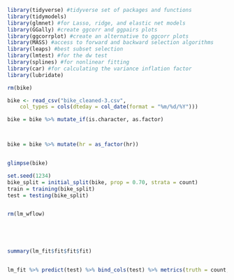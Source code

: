 ```{r}
library(tidyverse) #tidyverse set of packages and functions
library(tidymodels)
library(glmnet) #for Lasso, ridge, and elastic net models 
library(GGally) #create ggcorr and ggpairs plots
library(ggcorrplot) #create an alternative to ggcorr plots
library(MASS) #access to forward and backward selection algorithms
library(leaps) #best subset selection
library(lmtest) #for the dw test
library(splines) #for nonlinear fitting
library(car) #for calculating the variance inflation factor
library(lubridate)

```

```{r}

rm(bike)

bike <- read_csv("bike_cleaned-3.csv", 
    col_types = cols(dteday = col_date(format = "%m/%d/%Y")))

bike = bike %>% mutate_if(is.character, as.factor)



bike = bike %>% mutate(hr = as_factor(hr))


glimpse(bike)

```

```{r}

set.seed(1234)
bike_split = initial_split(bike, prop = 0.70, strata = count)
train = training(bike_split)
test = testing(bike_split)



```





```{r}

rm(lm_wflow)






```

```{r}

summary(lm_fit$fit$fit$fit)



```


```{r}

lm_fit %>% predict(test) %>% bind_cols(test) %>% metrics(truth = count, estimate = .pred)



```




